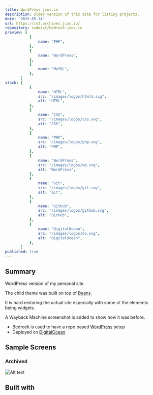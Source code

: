 ```yaml
---
title: WordPress jcos.io
description: Older version of this site for listing projects.
date: "2019-05-14"
url: https://cv2.archives.jcos.io/
repository: sudoist/bedrock-jcos.io
preview: [
           {
               name: "PHP",
           },
           {
               name: "WordPress",
           },
           {
               name: "MySQL",
           },
       ]
stack: [
           {
               name: "HTML",
               src: "/images/logos/html5.svg",
               alt: "HTML",
           },
           {
               name: "CSS",
               src: "/images/logos/css.svg",
               alt: "CSS",
           },
           {
               name: "PHP",
               src: "/images/logos/php.svg",
               alt: "PHP",
           },
           {
               name: "WordPress",
               src: "/images/logos/wp.svg",
               alt: "WordPress",
           },
           {
               name: "Git",
               src: "/images/logos/git.svg",
               alt: "Git",
           },
           {
               name: "GitHub",
               src: "/images/logos/github.svg",
               alt: "GitHub",
           },
           {
               name: "DigitalOcean",
               src: "/images/logos/do.svg",
               alt: "DigitalOcean",
           },
       ]
published: true
---
```


## Summary

WordPress version of my personal site.

The child theme was built on top of [Beans](https://www.getbeans.io/).

It is hard restoring the actual site especially with some of the elements being widgets.

A Wayback Machine screenshot is added to show how it was before.

- Bedrock is used to have a repo based [WordPress](https://wordpress.org/) setup
- Deployed on [DigitalOcean](https://www.digitalocean.com/)


## Sample Screens

### Archived

![Alt text](https://res.cloudinary.com/langitlupakintoncloud/image/upload/c_pad,b_auto:predominant,fl_preserve_transparency/v1710990196/archives/fptnvjuei5dh7nakfkbg.jpg?_s=public-apps "Home")


## Built with
